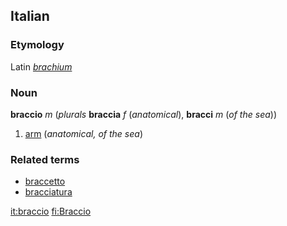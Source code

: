 ==Italian==
===Etymology===
Latin ''[[brachium]]''
===Noun===
'''braccio''' ''m'' (''plurals'' '''braccia''' ''f'' (''anatomical''), '''bracci''' ''m'' (''of the sea''))

#[[arm]] (''anatomical, of the sea'')

===Related terms===
*[[braccetto]]
*[[bracciatura]]

[[it:braccio]]
[[fi:Braccio]]